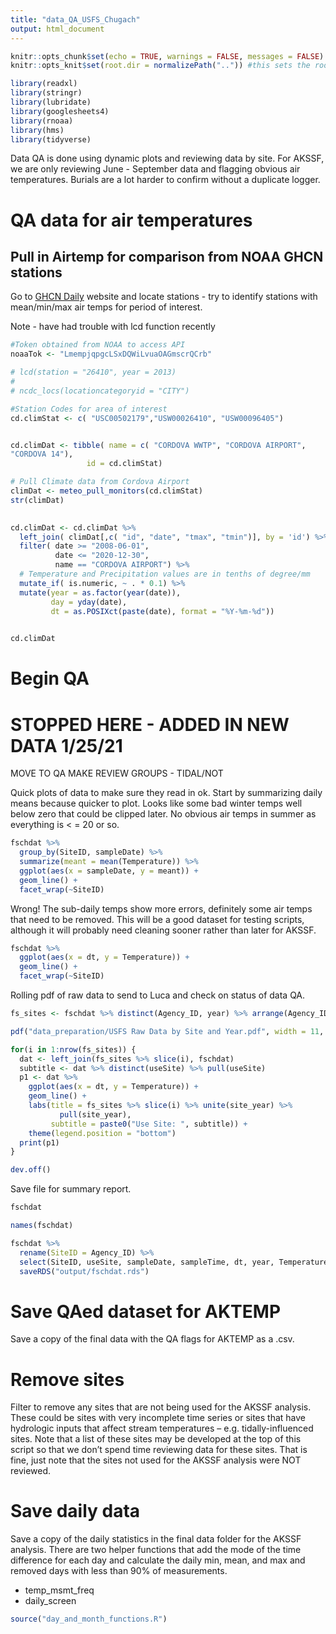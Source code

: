 ```yaml
---
title: "data_QA_USFS_Chugach"
output: html_document
---
```



```r
knitr::opts_chunk$set(echo = TRUE, warnings = FALSE, messages = FALSE)
knitr::opts_knit$set(root.dir = normalizePath("..")) #this sets the root.dir up one level back to the project so that paths are relative to the project directory.

library(readxl)
library(stringr)
library(lubridate)
library(googlesheets4)
library(rnoaa)
library(hms)
library(tidyverse)
```

Data QA is done using dynamic plots and reviewing data by site. For AKSSF,
we are only reviewing June - September data and flagging obvious air
temperatures. Burials are a lot harder to confirm without a duplicate logger.


# QA data for air temperatures
## Pull in Airtemp for comparison from NOAA GHCN stations

Go to [GHCN Daily](https://www.ncdc.noaa.gov/cdo-web/search?datasetid=GHCND)
website and locate stations - try to identify stations with mean/min/max
air temps for period of interest.

Note - have had trouble with lcd function recently

```r

#Token obtained from NOAA to access API
noaaTok <- "LmempjqpgcLSxDQWiLvuaOAGmscrQCrb"

# lcd(station = "26410", year = 2013)
# 
# ncdc_locs(locationcategoryid = "CITY")

#Station Codes for area of interest
cd.climStat <- c( "USC00502179","USW00026410", "USW00096405")


cd.climDat <- tibble( name = c( "CORDOVA WWTP", "CORDOVA AIRPORT",
"CORDOVA 14"),
                 id = cd.climStat)

# Pull Climate data from Cordova Airport
climDat <- meteo_pull_monitors(cd.climStat)  
str(climDat)
  

cd.climDat <- cd.climDat %>% 
  left_join( climDat[,c( "id", "date", "tmax", "tmin")], by = 'id') %>% 
  filter( date >= "2008-06-01",
          date <= "2020-12-30",
          name == "CORDOVA AIRPORT") %>% 
  # Temperature and Precipitation values are in tenths of degree/mm
  mutate_if( is.numeric, ~ . * 0.1) %>% 
  mutate(year = as.factor(year(date)),
         day = yday(date),
         dt = as.POSIXct(paste(date), format = "%Y-%m-%d"))
  

cd.climDat

```
# Begin QA
# STOPPED HERE - ADDED IN NEW DATA 1/25/21
MOVE TO QA
MAKE REVIEW GROUPS - TIDAL/NOT

Quick plots of data to make sure they read in ok. Start by summarizing daily means because quicker to plot. Looks like some bad winter temps well below zero that could be clipped later. No obvious air temps in summer as everything is < = 20 or so.

```r

fschdat %>% 
  group_by(SiteID, sampleDate) %>% 
  summarize(meant = mean(Temperature)) %>% 
  ggplot(aes(x = sampleDate, y = meant)) +
  geom_line() +
  facet_wrap(~SiteID)

```

Wrong! The sub-daily temps show more errors, definitely some air temps that need to be removed. This will be a good dataset for testing scripts, although it will probably need cleaning sooner rather than later for AKSSF.

```r

fschdat %>% 
  ggplot(aes(x = dt, y = Temperature)) +
  geom_line() +
  facet_wrap(~SiteID)


```

Rolling pdf of raw data to send to Luca and check on status of data QA.

```r
fs_sites <- fschdat %>% distinct(Agency_ID, year) %>% arrange(Agency_ID, year)

pdf("data_preparation/USFS Raw Data by Site and Year.pdf", width = 11, height = 8.5)

for(i in 1:nrow(fs_sites)) {
  dat <- left_join(fs_sites %>% slice(i), fschdat)
  subtitle <- dat %>% distinct(useSite) %>% pull(useSite)
  p1 <- dat %>% 
    ggplot(aes(x = dt, y = Temperature)) +
    geom_line() +
    labs(title = fs_sites %>% slice(i) %>% unite(site_year) %>%
           pull(site_year),
         subtitle = paste0("Use Site: ", subtitle)) +
    theme(legend.position = "bottom")
  print(p1)
}

dev.off()

```


Save file for summary report.

```r
fschdat

names(fschdat)

fschdat %>% 
  rename(SiteID = Agency_ID) %>% 
  select(SiteID, useSite, sampleDate, sampleTime, dt, year, Temperature) %>% 
  saveRDS("output/fschdat.rds")
```

# Save QAed dataset for AKTEMP

Save a copy of the final data with the QA flags for AKTEMP as a .csv.

# Remove sites

Filter to remove any sites that are not being used for the AKSSF analysis. These could be sites with very incomplete time series or sites that have hydrologic inputs that affect stream temperatures -- e.g. tidally-influenced sites. Note that a list of these sites may be developed at the top of this script so that we don't spend time reviewing data for these sites. That is fine, just note that the sites not used for the AKSSF analysis were NOT reviewed.

# Save daily data

Save a copy of the daily statistics in the final data folder for the AKSSF analysis. There are two helper functions that add the mode of the time difference for each day and calculate the daily min, mean, and max and removed days with less than 90% of measurements.

* temp_msmt_freq
* daily_screen

```r
source("day_and_month_functions.R")

```

